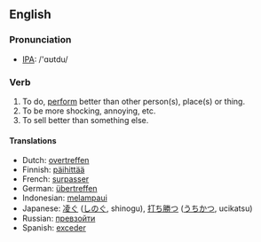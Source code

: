 ==English==
=== Pronunciation ===
*[[w:IPA|IPA]]: /'ɑʊtdu/

=== Verb ===
{{irregverb|'''to outdo'''|'''[[outdoes]]'''|'''[[outdid]]'''|'''[[outdone]]'''|'''[[outdoing]]'''}}

# To do, [[perform]] better than other person(s), place(s) or thing.
# To be more shocking, annoying, etc.
# To sell better than something else.

==== Translations ====
*Dutch: [[overtreffen]]
*Finnish: [[päihittää]]
*French: [[surpasser]]
*German: [[übertreffen]]
*Indonesian: [[lampau|melampaui]]
*Japanese: [[凌ぐ]] ([[しのぐ]], shinogu), [[打ち勝つ]] ([[うちかつ]], ucikatsu)
*Russian: [[превзойти]]
*Spanish: [[exceder]]